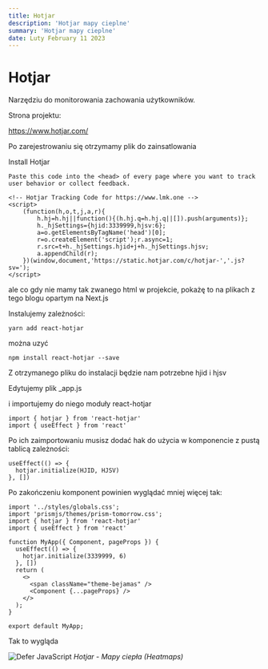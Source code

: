 ```yaml
---
title: Hotjar
description: 'Hotjar mapy cieplne'
summary: 'Hotjar mapy cieplne'
date: Luty February 11 2023
---
```


# Hotjar

Narzędziu do monitorowania zachowania użytkowników.

Strona projektu:

https://www.hotjar.com/

Po zarejestrowaniu się otrzymamy plik do zainsatlowania

Install Hotjar
```
Paste this code into the <head> of every page where you want to track user behavior or collect feedback.
```
```
<!-- Hotjar Tracking Code for https://www.lmk.one -->
<script>
    (function(h,o,t,j,a,r){
        h.hj=h.hj||function(){(h.hj.q=h.hj.q||[]).push(arguments)};
        h._hjSettings={hjid:3339999,hjsv:6};
        a=o.getElementsByTagName('head')[0];
        r=o.createElement('script');r.async=1;
        r.src=t+h._hjSettings.hjid+j+h._hjSettings.hjsv;
        a.appendChild(r);
    })(window,document,'https://static.hotjar.com/c/hotjar-','.js?sv=');
</script>
```

ale co gdy nie mamy tak zwanego html w projekcie, pokażę to na plikach z tego blogu
opartym na Next.js

Instalujemy zależności:

```
yarn add react-hotjar
```

można uzyć

```
npm install react-hotjar --save
```

Z otrzymanego pliku do instalacji będzie nam potrzebne hjid i hjsv

Edytujemy plik _app.js

i importujemy do niego moduły react-hotjar

```
import { hotjar } from 'react-hotjar'
import { useEffect } from 'react'
```

Po ich zaimportowaniu musisz dodać hak do użycia w komponencie z pustą tablicą zależności:

```
useEffect(() => {
  hotjar.initialize(HJID, HJSV)
}, [])
```

Po zakończeniu komponent powinien wyglądać mniej więcej tak:

```
import '../styles/globals.css';
import 'prismjs/themes/prism-tomorrow.css';
import { hotjar } from 'react-hotjar'
import { useEffect } from 'react'

function MyApp({ Component, pageProps }) {
  useEffect(() => {
    hotjar.initialize(3339999, 6)
  }, [])
  return (
    <>
      <span className="theme-bejamas" />
      <Component {...pageProps} />
    </>
  );
}

export default MyApp;
```

Tak to wygląda

![Defer JavaScript](https://filedn.eu/lPq6O1K7j8DR1n7JwTuYjYz/img/blog/Hotjar-Heatmap-3339999-clickondesktop-2023-02-12-11_41_07.jpg)
*Hotjar - Mapy ciepła (Heatmaps)*